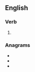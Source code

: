 ==English==

===Verb===
{{head|en|verb form}}

# {{en-third-person singular of|rootle}}

===Anagrams===
* {{l|en|looters}}
* {{l|en|retools}}
* {{l|en|toolers}}
